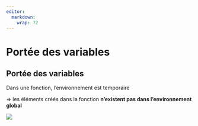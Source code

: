 ```yaml
---
editor: 
  markdown: 
    wrap: 72
---
```


# Portée des variables {.backgroundTitre .unnumbered}

## Portée des variables

Dans une fonction, l’environnement est temporaire

⇒ les éléments créés dans la fonction **n’existent pas dans
l’environnement global**

![](img/clipboard-portee1.png){fig-align="center"}
